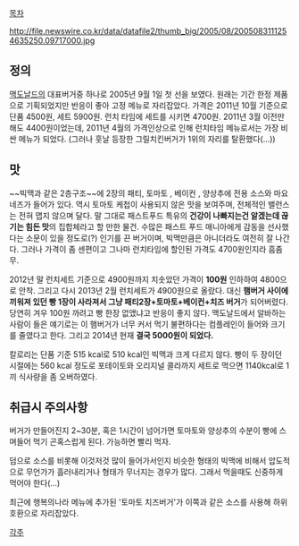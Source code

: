 [[목차]]

http://file.newswire.co.kr/data/datafile2/thumb_big/2005/08/2005083111254635250.09717000.jpg

== 정의 ==
[[맥도날드]]의 대표버거중 하나로 2005년 9월 1일 첫 선을 보였다. 원래는 기간 한정 제품으로 기획되었지만 반응이 좋아 고정 메뉴로 자리잡았다. 가격은 2011년 10월 기준으로 단품 4500원, 세트 5900원. 런치 타임에 세트를 시키면 4700원. 2011년 3월 이전만해도 4400원이었는데, 2011년 4월의 가격인상으로 인해 런치타임 메뉴로서는 가장 비싼 메뉴가 되었다. (그러나 훗날 등장한 그릴치킨버거가 1위의 자리를 탈환했다(...))

== 맛 ==
~~빅맥과 같은 2층구조~~에 2장의 패티, 토마토 , 베이컨 , 양상추에 전용 소스와 마요네즈가 들어가 있다. 역시 토마토 케첩이 사용되지 않은 맛을 보여주며, 전체적인 밸런스는 전혀 맵지 않으며 달다. 말 그대로 패스트푸드 특유의 '''건강이 나빠지는건 알겠는데 끊기는 힘든 맛'''의 집합체라고 할 만한 물건. 수많은 패스트 푸드 매니아에게 감동을 선사했다는 소문이 있을 정도로(?) 인기를 끈 버거이며, 빅맥만큼은 아니더라도 여전히 잘 나간다. 그러나 가격이 좀 센편이고 그나마 런치타임에 할인된 가격도 4700원인지라 흠좀무.

2012년 말 런치세트 기준으로 4900원까지 치솟았던 가격이 '''100원''' 인하하여 4800으로 안착. 그리고 다시 2013년 2월 런치세트가 4900원으로 올랐다. 대신 '''햄버거 사이에 끼워져 있던 빵 1장이 사라져서 그냥 패티2장+토마토+베이컨+치즈 버거'''가 되어버렸다. 당연히 겨우 100원 까려고 빵 한장 없앴냐고 반응이 좋지 않다. 맥도날드에서 알바하는 사람이 들은 얘기로는 이 햄버거가 너무 커서 먹기 불편하다는 컴플레인이 들어와 크기를 줄였다고 한다. 그리고 2014년 현재 '''결국 5000원이 되었다.'''

칼로리는 단품 기준 515 kcal로 510 kcal인 빅맥과 크게 다르지 않다. 빵이 두 장이던 시절에는 560 kcal 정도로 포테이토와 오리지널 콜라까지 세트로 먹으면 1140kcal로 1끼 식사량을 좀 오버하였다.
== 취급시 주의사항 ==
버거가 만들어진지 2~30분, 혹은 1시간이 넘어가면 토마토와 양상추의 수분이 빵에 스며들어 먹기 곤혹스럽게 된다. 가능하면 빨리 먹자.

덤으로 소스를 비롯해 이것저것 많이 들어가서인지 비슷한 형태의 빅맥에 비해서 압도적으로 무언가가 흘러내리거나 형태가 무너지는 경우가 많다. 그래서 먹을때도 신중하게 먹어야 한다(...)

최근에 행복의나라 메뉴에 추가된 '토마토 치즈버거'가 이쪽과 같은 소스를 사용해 하위호환으로 자리잡았다.  

[[각주]]
